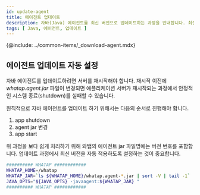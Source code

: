 ```yaml
---
id: update-agent
title: 에이전트 업데이트
description: 자바(Java) 에이전트를 최신 버전으로 업데이트하는 과정을 안내합니다. 최신 에이전트를 다운로드하고 애플리케이션 서버를 재시작하여 업데이트를 적용하는 방법을 포함합니다. 또한, 안정적인 시스템 종료를 위해 앱 종료, 에이전트 JAR 파일 변경, 앱 시작 순서에 따라 업데이트하는 절차를 확인할 수 있습니다.
tags: [ Java, 에이전트, 업데이트 ]
---
```


{@include: ../common-items/_download-agent.mdx}

## 에이전트 업데이트 자동 설정

자바 에이전트를 업데이트하려면 서버를 재시작해야 합니다. 재시작 이전에 *whatap.agent.jar* 파일이 변경되면 애플리케이션 서버가 재시작되는 과정에서 안정적인 시스템 종료(shutdown)를 실패할 수 있습니다.

원칙적으로 자바 에이전트를 업데이트 하기 위해서는 다음의 순서로 진행해야 합니다.

1. app shutdown
1. agent jar 변경
1. app start

위 과정을 보다 쉽게 처리하기 위해 와탭의 에이전트 jar 파일명에는 버전 번호를 포함합니다. 업데이트 과정에서 최신 버전을 자동 적용하도록 설정하는 것이 중요합니다.

```bash {3} showLineNumbers
########## WHATAP ############
WHATAP_HOME=/whatap
WHATAP_JAR=`ls ${WHATAP_HOME}/whatap.agent-*.jar | sort -V | tail -1`
JAVA_OPTS="${JAVA_OPTS} -javaagent:${WHATAP_JAR} "
########## WHATAP ############
```
